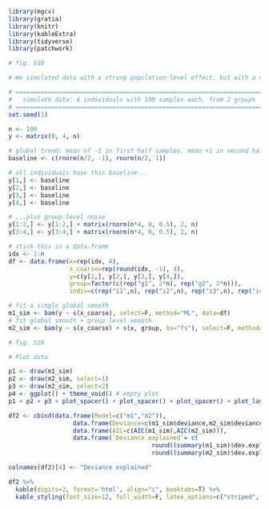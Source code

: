 
```r
library(mgcv)
library(gratia)
library(knitr)
library(kableExtra)
library(tidyverse)
library(patchwork)
```

```r
# fig. S18

# We simulated data with a strong population-level effect, but with a very similar average functional response among social groups. We simulated data from 4 hosts, each with 100 samples divided into two social groups. We fit two models mimicking model P and model P+G. 

# ===============================================================================================
#   simulate data: 4 individuals with 100 samples each, from 2 grpups
# ===============================================================================================
set.seed(1)

n <- 100
y <- matrix(0, 4, n)

# global trend: mean of -1 in first half samples, mean +1 in second half samples
baseline <- c(rnorm(n/2, -1), rnorm(n/2, 1))

# all individuals have this baseline...
y[1,] <- baseline
y[2,] <- baseline
y[3,] <- baseline
y[4,] <- baseline

# ...plus group-level noise
y[1:2,] <- y[1:2,] + matrix(rnorm(n*4, 0, 0.5), 2, n)
y[3:4,] <- y[3:4,] + matrix(rnorm(n*4, 0, 0.5), 2, n)

# stick this in a data.frame
idx <- 1:n
df <- data.frame(x=rep(idx, 4), 
                 x_coarse=rep(round(idx, -1), 4), 
                 y=c(y[1,], y[2,], y[3,], y[4,]),
                 group=factor(c(rep("g1", 2*n), rep("g2", 2*n))),
                 indiv=c(rep("i1",n), rep("i2",n), rep("i3",n), rep("i4",n)))

# fit a single global smooth
m1_sim <- bam(y ~ s(x_coarse), select=F, method="ML", data=df)
# fit global smooth + group level smooth
m2_sim <- bam(y ~ s(x_coarse) + s(x, group, bs="fs"), select=F, method="ML", data=df)
```

```r
# fig. S18

# Plot data 

p1 <- draw(m1_sim) 
p2 <- draw(m2_sim, select=1)
p3 <- draw(m2_sim, select=2)
p4 <- ggplot() + theme_void() # empty plot
p1 + p2 + p3 + plot_spacer() + plot_spacer() + plot_spacer() + plot_layout(nrow=2)

df2 <- cbind(data.frame(Model=c("m1","m2")),
                  data.frame(Deviance=c(m1_sim$deviance,m2_sim$deviance)),
                  data.frame(AIC=c(AIC(m1_sim),AIC(m2_sim))),
                  data.frame(`Deviance explained`= c(
                                        round((summary(m1_sim)$dev.expl*100),4),
                                        round((summary(m2_sim)$dev.expl*100),4))))

colnames(df2)[4] <- "Deviance explained"

df2 %>% 
  kable(digits=2, format='html', align="c", booktabs=T) %>% 
  kable_styling(font_size=12, full_width=F, latex_options=c("striped", "hold_position"))
```
